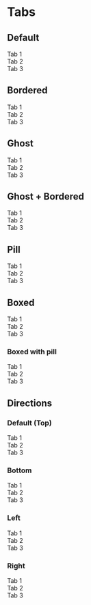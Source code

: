 
# Tabs

## Default

<CodeDemo>
  <div className="tabs bw">
    <div className="tab p-4">Tab 1</div>
    <div className="tab p-4">Tab 2</div>
    <div className="tab active p-4">Tab 3</div>
  </div>
</CodeDemo>

## Bordered

<CodeDemo>
  <div className="tabs danger bordered">
    <div className="tab p-4">Tab 1</div>
    <div className="tab p-4">Tab 2</div>
    <div className="tab active p-4">Tab 3</div>
  </div>
</CodeDemo>

## Ghost

<CodeDemo>
  <div class="tabs success ghost">
    <div class="tab p-2">Tab 1</div>
    <div class="tab p-2">Tab 2</div>
    <div class="tab active p-2">Tab 3</div>
  </div>
</CodeDemo>

## Ghost + Bordered

<CodeDemo>
  <div class="tabs info bordered ghost">
    <div class="tab p-2">Tab 1</div>
    <div class="tab p-2">Tab 2</div>
    <div class="tab active p-2">Tab 3</div>
  </div>
</CodeDemo>

## Pill

<CodeDemo>
  <div className="tabs success pill">
    <div className="tab p-4">Tab 1</div>
    <div className="tab p-4">Tab 2</div>
    <div className="tab active p-4">Tab 3</div>
  </div>
</CodeDemo>

## Boxed

<CodeDemo>
  <div className="tabs boxed warn">
    <div className="tab p-4">Tab 1</div>
    <div className="tab p-4">Tab 2</div>
    <div className="tab active p-4">Tab 3</div>
  </div>
</CodeDemo>

### Boxed with pill

<CodeDemo>
  <div className="tabs boxed success pill">
    <div className="tab p-4">Tab 1</div>
    <div className="tab p-4">Tab 2</div>
    <div className="tab active p-4">Tab 3</div>
  </div>
</CodeDemo>

## Directions

### Default (Top)

<CodeDemo>
  <div className="tabs bordered success">
    <div className="tab p-4">Tab 1</div>
    <div className="tab p-4">Tab 2</div>
    <div className="tab active p-4">Tab 3</div>
  </div>
</CodeDemo>

### Bottom

<CodeDemo>
  <div className="tabs bordered success bottom">
    <div className="tab p-4">Tab 1</div>
    <div className="tab p-4">Tab 2</div>
    <div className="tab active p-4">Tab 3</div>
  </div>
</CodeDemo>

### Left

<CodeDemo>
  <div className="tabs bordered success left">
    <div className="tab p-4">Tab 1</div>
    <div className="tab p-4">Tab 2</div>
    <div className="tab active p-4">Tab 3</div>
  </div>
</CodeDemo>

### Right

<CodeDemo>
  <div className="tabs bordered success right">
    <div className="tab p-4">Tab 1</div>
    <div className="tab p-4">Tab 2</div>
    <div className="tab active p-4">Tab 3</div>
  </div>
</CodeDemo>
